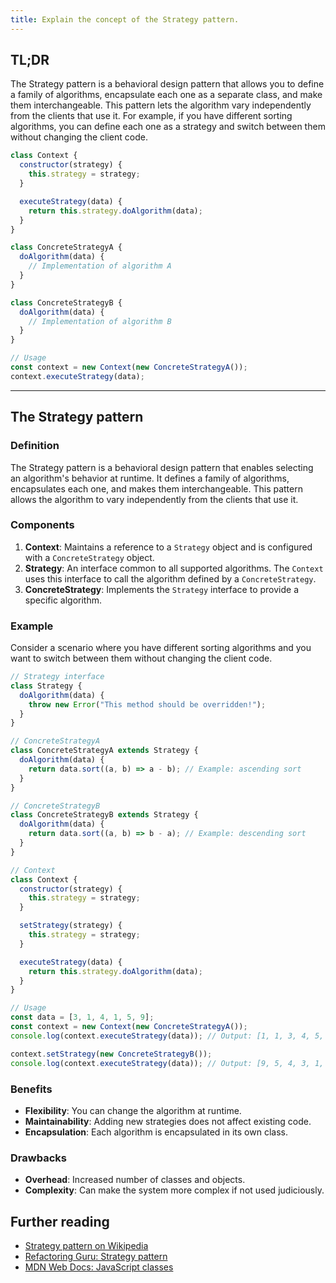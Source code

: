 ```yaml
---
title: Explain the concept of the Strategy pattern.
---
```


## TL;DR

The Strategy pattern is a behavioral design pattern that allows you to define a family of algorithms, encapsulate each one as a separate class, and make them interchangeable. This pattern lets the algorithm vary independently from the clients that use it. For example, if you have different sorting algorithms, you can define each one as a strategy and switch between them without changing the client code.

```javascript
class Context {
  constructor(strategy) {
    this.strategy = strategy;
  }

  executeStrategy(data) {
    return this.strategy.doAlgorithm(data);
  }
}

class ConcreteStrategyA {
  doAlgorithm(data) {
    // Implementation of algorithm A
  }
}

class ConcreteStrategyB {
  doAlgorithm(data) {
    // Implementation of algorithm B
  }
}

// Usage
const context = new Context(new ConcreteStrategyA());
context.executeStrategy(data);
```

---

## The Strategy pattern

### Definition

The Strategy pattern is a behavioral design pattern that enables selecting an algorithm's behavior at runtime. It defines a family of algorithms, encapsulates each one, and makes them interchangeable. This pattern allows the algorithm to vary independently from the clients that use it.

### Components

1. **Context**: Maintains a reference to a `Strategy` object and is configured with a `ConcreteStrategy` object.
2. **Strategy**: An interface common to all supported algorithms. The `Context` uses this interface to call the algorithm defined by a `ConcreteStrategy`.
3. **ConcreteStrategy**: Implements the `Strategy` interface to provide a specific algorithm.

### Example

Consider a scenario where you have different sorting algorithms and you want to switch between them without changing the client code.

```javascript
// Strategy interface
class Strategy {
  doAlgorithm(data) {
    throw new Error("This method should be overridden!");
  }
}

// ConcreteStrategyA
class ConcreteStrategyA extends Strategy {
  doAlgorithm(data) {
    return data.sort((a, b) => a - b); // Example: ascending sort
  }
}

// ConcreteStrategyB
class ConcreteStrategyB extends Strategy {
  doAlgorithm(data) {
    return data.sort((a, b) => b - a); // Example: descending sort
  }
}

// Context
class Context {
  constructor(strategy) {
    this.strategy = strategy;
  }

  setStrategy(strategy) {
    this.strategy = strategy;
  }

  executeStrategy(data) {
    return this.strategy.doAlgorithm(data);
  }
}

// Usage
const data = [3, 1, 4, 1, 5, 9];
const context = new Context(new ConcreteStrategyA());
console.log(context.executeStrategy(data)); // Output: [1, 1, 3, 4, 5, 9]

context.setStrategy(new ConcreteStrategyB());
console.log(context.executeStrategy(data)); // Output: [9, 5, 4, 3, 1, 1]
```

### Benefits

- **Flexibility**: You can change the algorithm at runtime.
- **Maintainability**: Adding new strategies does not affect existing code.
- **Encapsulation**: Each algorithm is encapsulated in its own class.

### Drawbacks

- **Overhead**: Increased number of classes and objects.
- **Complexity**: Can make the system more complex if not used judiciously.

## Further reading

- [Strategy pattern on Wikipedia](https://en.wikipedia.org/wiki/Strategy_pattern)
- [Refactoring Guru: Strategy pattern](https://refactoring.guru/design-patterns/strategy)
- [MDN Web Docs: JavaScript classes](https://developer.mozilla.org/en-US/docs/Web/JavaScript/Reference/Classes)

